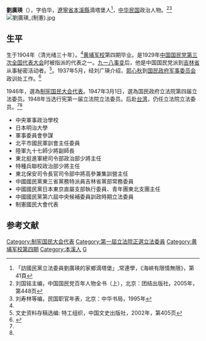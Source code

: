{{Infobox Officeholder
|姓名=劉廣瑛
|圖像=File:劉廣瑛.jpg
|圖像大小=200px
|圖像說明=  
| 字       = 
| 號       = 
| 別名     = 
| 出生名   = 
| 出生日期 = ？年？月？日
| 出生地點 = 
| 逝世日期 = ？年？月？日
| 逝世地點 = 
| 死因     = 
| 墓地     = 
| 墓地座標 = 
| 籍貫     = 
| 國籍     = 
| 公民權   = 
| 政黨     = 
| 其他政黨 = 
| 身高     = 
| 配偶     = 
| 伴侶     = 
| 兒女     = 
| 父母     = 
| 親屬     = 
| 居住地   = 
| 學歷     = 
| 母校     = 
| 職業     = 
| 專業     = 
| 知名原因 = 
| 著作     = 
| 宗教信仰 = 
| 獲獎     = 
| 簽名     = 
| 腳註     = 
}}
'''劉廣瑛'''（{{bd|1904年||？|}}），字伯华，[[遼寧省|遼寧省]][[本溪縣|本溪縣]]滴塔堡人<ref>「訪國民黨立法委員劉廣瑛的家鄉滴塔堡」,常連學，《海峽有限情無限》，第41頁</ref>，[[中华民国|中华民国]]政治人物。<ref name=kmt>刘国铭主编，中国国民党百年人物全书（上），北京：团结出版社，2005年，第448页</ref><ref name=liu>刘寿林等编，民国职官年表，北京：中华书局，1995年</ref>
[[File:劉廣瑛_(制憲).jpg|thumb]]
== 生平 ==
生于1904年（清光绪三十年）。<ref name=kmt/>[[黄埔军校|黄埔军校]]第四期毕业。是1929年[[中国国民党第三次全国代表大会|中国国民党第三次全国代表大会]]时被指派的代表之一。[[九一八事变|九一八事变]]后，他是中国国民党派到[[吉林省|吉林省]]从事秘密活动者。<ref>文史资料存稿选编: 特工组织，中国文史出版社，2002年，第405页</ref>。1937年5月，经刘广瑛介绍，[[郭心秋|郭心秋]]到[[国民政府军事委员会|国民政府军事委员会]]政训处工作。<ref>{{Cite web |url=http://www.hoplite.cn/Templates/hpjhkz0070.html |title=郭心秋，国民革命军第一一二师守备江阴战况点滴，中国黄埔军校网，于2013-07-04查阅 |accessdate=2013-07-04 |archive-date=2016-03-04 |archive-url=https://web.archive.org/web/20160304212916/http://www.hoplite.cn/Templates/hpjhkz0070.html |dead-url=no }}</ref>

1946年，選為[[制宪国民大会代表|制宪国民大会代表]]。1947年3月1日，選為国民政府立法院第四届立法委员。1948年当选行宪第一届立法院立法委员。后赴[[台湾|台湾]]，仍任立法院立法委员。<ref name=kmt/><ref name=liu/>

* 中央軍事政治學校
* 日本明治大學
* 軍事委員會參謀
* 北平市國民軍訓會主任委員
* 陸軍九十七師少將副師長
* 東北挺進軍總司令部政治部少將主任
* 特種兵聯校政治部少將主任
* 東北保安司令長官司令部中將高參兼集訓營主任
* 中國國民黨東三省黨務特派員吉林省黨部常務委員
* 中國國民黨日本東京直屬支部執行委員、青年團東北支團主任
* 中國國民黨第六屆中央候補委員訓政時期立法委員
* 制憲國民大會代表

==参考文献==
{{reflist}}
{{第4屆中華民國訓政時期立法委員名單}}
{{中華民國第一屆立法委員}}
[[Category:制宪国民大会代表|Category:制宪国民大会代表]]
[[Category:第一屆立法院正選立法委員|Category:第一屆立法院正選立法委員]]
[[Category:黄埔军校第四期|Category:黄埔军校第四期]]
[[Category:本溪人|Category:本溪人]]
[[Category:刘姓|G]]
